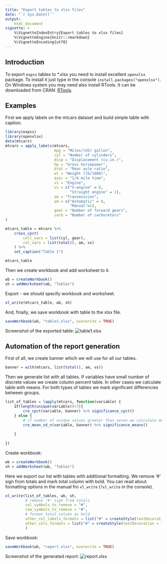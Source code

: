 ```yaml
---
title: "Export tables to xlsx files"
date: "`r Sys.Date()`"
output: 
    html_document
vignette: >
    %\VignetteIndexEntry{Export tables to xlsx files}
    %\VignetteEngine{knitr::rmarkdown}
    %\VignetteEncoding{utf8}
---
```


## Introduction

To export `expss` tables to *.xlsx you need to install excellent `openxlsx` package. To install it just type in the console `install.packages("openxlsx")`. On Windows system you may need also install RTools. It can be downloaded from CRAN: [RTools](https://cran.r-project.org/bin/windows/Rtools/).

## Examples

First we apply labels on the mtcars dataset and build simple table with caption.
```r
library(expss)
library(openxlsx)
data(mtcars)
mtcars = apply_labels(mtcars,
                      mpg = "Miles/(US) gallon",
                      cyl = "Number of cylinders",
                      disp = "Displacement (cu.in.)",
                      hp = "Gross horsepower",
                      drat = "Rear axle ratio",
                      wt = "Weight (lb/1000)",
                      qsec = "1/4 mile time",
                      vs = "Engine",
                      vs = c("V-engine" = 0,
                             "Straight engine" = 1),
                      am = "Transmission",
                      am = c("Automatic" = 0,
                             "Manual"=1),
                      gear = "Number of forward gears",
                      carb = "Number of carburetors"
)

mtcars_table = mtcars %>% 
    cross_cpct(
        cell_vars = list(cyl, gear),
        col_vars = list(total(), am, vs)
    ) %>% 
    set_caption("Table 1")

mtcars_table
```

Then we create workbook and add worksheet to it.
```r
wb = createWorkbook()
sh = addWorksheet(wb, "Tables")
```
Export - we should specify workbook and worksheet. 
```r
xl_write(mtcars_table, wb, sh)
```
And, finally, we save workbook with table to the xlsx file.
```r
saveWorkbook(wb, "table1.xlsx", overwrite = TRUE)
```
Screenshot of the exported table:
![table1.xlsx](screen_xlsx1.png)

## Automation of the report generation 

First of all, we create banner which we will use for all our tables. 
```r
banner = with(mtcars, list(total(), am, vs))
```
Then we generate list with all tables. If variables have small number of discrete values we create column percent table. In other cases we calculate table with means. For both types of tables we mark significant differencies between groups.
```r
list_of_tables = lapply(mtcars, function(variable) {
    if(length(unique(variable))<7){
        cro_cpct(variable, banner) %>% significance_cpct()
    } else {
        # if number of unique values greater than seven we calculate mean
        cro_mean_sd_n(variable, banner) %>% significance_means()
        
    }
    
})
```
Create workbook:
```r
wb = createWorkbook()
sh = addWorksheet(wb, "Tables")
```
Here we export our list with tables with additional formatting. We remove '#' sign from totals and mark total column with bold. You can read about formatting options in the manual fro `xl_write` (`?xl_write` in the console).
```r
xl_write(list_of_tables, wb, sh, 
         # remove '#' sign from totals 
         col_symbols_to_remove = "#",
         row_symbols_to_remove = "#",
         # format total column as bold
         other_col_labels_formats = list("#" = createStyle(textDecoration = "bold")),
         other_cols_formats = list("#" = createStyle(textDecoration = "bold")),
         )
```
Save workbook:
```r
saveWorkbook(wb, "report.xlsx", overwrite = TRUE)
```
Screenshot of the generated report:
![report.xlsx](screen_xlsx2.png)
